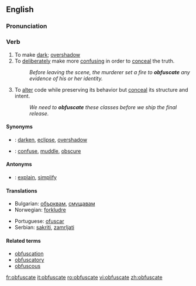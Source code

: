 ==English==

===Pronunciation===

===Verb===
{{en-verb|obfuscat|ing}}

# To make [[dark]]; [[overshadow]]
# To [[deliberately]] make more [[confusing]] in order to [[conceal]] the truth.
#: ''Before leaving the scene, the murderer set a fire to '''obfuscate''' any evidence of his or her identity.''
# {{computing}} To [[alter]] code while preserving its behavior but [[conceal]] its structure and intent.
#: ''We need to '''obfuscate''' these classes before we ship the final release.''

====Synonyms====
*{{italbrac|to make dark}}: [[darken]], [[eclipse]], [[overshadow]]
*{{italbrac|to deliberately make more confusing}}: [[confuse]], [[muddle]], [[obscure]]

====Antonyms====
*{{italbrac|to deliberately make more confusing}}: [[explain]], [[simplify]]

====Translations====
{{trans-top|to deliberately make more confusing}}
*Bulgarian: [[обърквам]], [[смущавам]]
*Norwegian: [[forkludre]]
{{trans-mid}}
*Portuguese: [[ofuscar]]
*Serbian: [[sakriti]], [[zamrljati]]
{{trans-bottom}}

====Related terms====
*[[obfuscation]]
*[[obfuscatory]]
*[[obfuscous]]

[[fr:obfuscate]]
[[it:obfuscate]]
[[ro:obfuscate]]
[[vi:obfuscate]]
[[zh:obfuscate]]